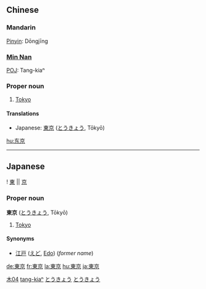 {{zh-forms|[[东京]]|[[東]][[京]]}}
==Chinese==
===Mandarin===
[[Pinyin]]: Dōngjīng
===[[Min Nan]]===
[[POJ]]: Tang-kiaⁿ
===Proper noun===
# [[Tokyo]]

====Translations====
<!-- please don't remove xlations with CJK characters - they're useful here -->
*Japanese: [[東京]] ([[とうきょう]], Tōkyō)

[[Category:zh-tw:Capital cities|木04]]
[[Category:nan-tw:Proper nouns|tang-kiaⁿ]]
[[hu:东京]]
----

==Japanese== 
[[Category:Japanese language|とうきょう]]
{{ja-kanjitab-top}}
! [[東]] || [[京]]
{{ja-kanjitab-bottom}}                                         
===Proper noun===
[[Category:Japanese proper nouns|とうきょう]]
'''東京''' ([[とうきょう]], Tōkyō)

# [[Tokyo]]

====Synonyms====
* [[江戸]] ([[えど]], [[Edo]]) (''former name'')

[[de:東京]]
[[fr:東京]]
[[la:東京]]
[[hu:東京]]
[[ja:東京]]
